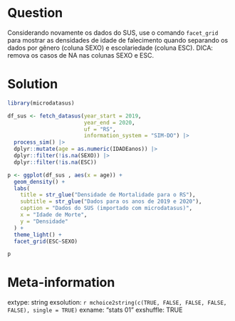 ```r

```

Question
========

Considerando novamente os dados do SUS, use o comando `facet_grid` para mostrar as densidades de idade de falecimento quando separando os dados por gênero (coluna SEXO) e escolariedade (coluna ESC). DICA: remova os casos de NA nas colunas SEXO e ESC.

Solution
================

```r
library(microdatasus) 

df_sus <- fetch_datasus(year_start = 2019, 
                        year_end = 2020, 
                        uf = "RS", 
                        information_system = "SIM-DO") |>
  process_sim() |>
  dplyr::mutate(age = as.numeric(IDADEanos)) |>
  dplyr::filter(!is.na(SEXO)) |>
  dplyr::filter(!is.na(ESC)) 

p <- ggplot(df_sus , aes(x = age)) + 
  geom_density() + 
  labs(
    title = str_glue("Densidade de Mortalidade para o RS"),
    subtitle = str_glue("Dados para os anos de 2019 e 2020"),
    caption = "Dados do SUS (importado com microdatasus)",
    x = "Idade de Morte",
    y = "Densidade"
  ) + 
  theme_light() + 
  facet_grid(ESC~SEXO)

p
```



Meta-information
================
extype: string
exsolution: `r mchoice2string(c(TRUE, FALSE, FALSE, FALSE, FALSE), single = TRUE)`
exname: "stats 01"
exshuffle: TRUE

